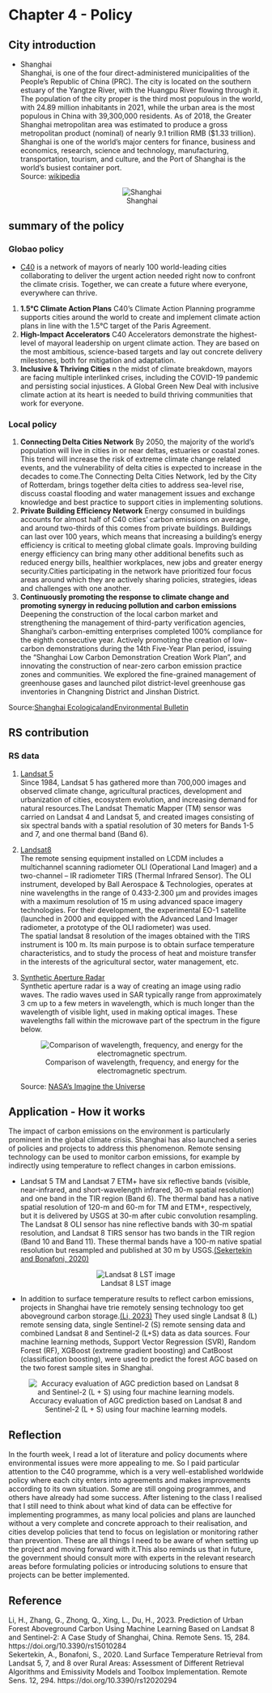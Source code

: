 # Chapter 4 - Policy

## City introduction

-   Shanghai</br> Shanghai, is one of the four direct-administered municipalities of the People's Republic of China (PRC). The city is located on the southern estuary of the Yangtze River, with the Huangpu River flowing through it. The population of the city proper is the third most populous in the world, with 24.89 million inhabitants in 2021, while the urban area is the most populous in China with 39,300,000 residents. As of 2018, the Greater Shanghai metropolitan area was estimated to produce a gross metropolitan product (nominal) of nearly 9.1 trillion RMB (\$1.33 trillion). Shanghai is one of the world's major centers for finance, business and economics, research, science and technology, manufacturing, transportation, tourism, and culture, and the Port of Shanghai is the world's busiest container port.</br> Source: [wikipedia](https://en.wikipedia.org/wiki/Shanghai)

    <center>![Shanghai](image/download.jpeg)</center>

## summary of the policy

### Globao policy

-   [C40](https://www.c40.org/about-c40/) is a network of mayors of nearly 100 world-leading cities collaborating to deliver the urgent action needed right now to confront the climate crisis. Together, we can create a future where everyone, everywhere can thrive.

1.  **1.5°C Climate Action Plans** C40's Climate Action Planning programme supports cities around the world to create and implement climate action plans in line with the 1.5°C target of the Paris Agreement.</br>
2.  **High-Impact Accelerators** C40 Accelerators demonstrate the highest-level of mayoral leadership on urgent climate action. They are based on the most ambitious, science-based targets and lay out concrete delivery milestones, both for mitigation and adaptation.</br>
3.  **Inclusive & Thriving Cities** n the midst of climate breakdown, mayors are facing multiple interlinked crises, including the COVID-19 pandemic and persisting social injustices. A Global Green New Deal with inclusive climate action at its heart is needed to build thriving communities that work for everyone.</br>

### Local policy

1.  **Connecting Delta Cities Network** By 2050, the majority of the world's population will live in cities in or near deltas, estuaries or coastal zones. This trend will increase the risk of extreme climate change related events, and the vulnerability of delta cities is expected to increase in the decades to come.The Connecting Delta Cities Network, led by the City of Rotterdam, brings together delta cities to address sea-level rise, discuss coastal flooding and water management issues and exchange knowledge and best practice to support cities in implementing solutions.</br>
2.  **Private Building Efficiency Network** Energy consumed in buildings accounts for almost half of C40 cities' carbon emissions on average, and around two-thirds of this comes from private buildings. Buildings can last over 100 years, which means that increasing a building's energy efficiency is critical to meeting global climate goals. Improving building energy efficiency can bring many other additional benefits such as reduced energy bills, healthier workplaces, new jobs and greater energy security.Cities participating in the network have prioritized four focus areas around which they are actively sharing policies, strategies, ideas and challenges with one another.</br>
3.  **Continuously promoting the response to climate change and promoting synergy in reducing pollution and carbon emissions** Deepening the construction of the local carbon market and strengthening the management of third-party verification agencies, Shanghai's carbon-emitting enterprises completed 100% compliance for the eighth consecutive year. Actively promoting the creation of low-carbon demonstrations during the 14th Five-Year Plan period, issuing the "Shanghai Low Carbon Demonstration Creation Work Plan", and innovating the construction of near-zero carbon emission practice zones and communities. We explored the fine-grained management of greenhouse gases and launched pilot district-level greenhouse gas inventories in Changning District and Jinshan District.</br>

Source:[Shanghai EcologicalandEnvironmental Bulletin](https://sthj.sh.gov.cn/cmsres/f7/f7d5fae9e9df42f3bec63f34bfcbf330/71bc146ec721eba6b657a6b6a823d32e.pdf)

## RS contribution

### RS data

1.  [Landsat 5](https://eos.com/find-satellite/landsat-5-tm/)</br> Since 1984, Landsat 5 has gathered more than 700,000 images and observed climate change, agricultural practices, development and urbanization of cities, ecosystem evolution, and increasing demand for natural resources.The Landsat Thematic Mapper (TM) sensor was carried on Landsat 4 and Landsat 5, and created images consisting of six spectral bands with a spatial resolution of 30 meters for Bands 1-5 and 7, and one thermal band (Band 6).</br>

2.  [Landsat8](https://eos.com/find-satellite/landsat-8/)</br> The remote sensing equipment installed on LCDM includes a multichannel scanning radiometer OLI (Operational Land Imager) and a two-channel -- IR radiometer TIRS (Thermal Infrared Sensor). The OLI instrument, developed by Ball Aerospace & Technologies, operates at nine wavelengths in the range of 0.433-2.300 μm and provides images with a maximum resolution of 15 m using advanced space imagery technologies. For their development, the experimental EO-1 satellite (launched in 2000 and equipped with the Advanced Land Imager radiometer, a prototype of the OLI radiometer) was used.</br> The spatial landsat 8 resolution of the images obtained with the TIRS instrument is 100 m. Its main purpose is to obtain surface temperature characteristics, and to study the process of heat and moisture transfer in the interests of the agricultural sector, water management, etc.</br>

3.  [Synthetic Aperture Radar](https://www.capellaspace.com/sar-101-an-introduction-to-synthetic-aperture-radar/)</br> Synthetic aperture radar is a way of creating an image using radio waves. The radio waves used in SAR typically range from approximately 3 cm up to a few meters in wavelength, which is much longer than the wavelength of visible light, used in making optical images. These wavelengths fall within the microwave part of the spectrum in the figure below.

    <center>![Comparison of wavelength, frequency, and energy for the electromagnetic spectrum.](image/SpaceNet6-Blog_wavelength-spectrum.png)</center>

    Source: [NASA's Imagine the Universe](https://imagine.gsfc.nasa.gov/science/toolbox/emspectrum1.html)

## Application - How it works

The impact of carbon emissions on the environment is particularly prominent in the global climate crisis. Shanghai has also launched a series of policies and projects to address this phenomenon. Remote sensing technology can be used to monitor carbon emissions, for example by indirectly using temperature to reflect changes in carbon emissions.</br>

-   Landsat 5 TM and Landsat 7 ETM+ have six reflective bands (visible, near-infrared, and short-wavelength infrared, 30-m spatial resolution) and one band in the TIR region (Band 6). The thermal band has a native spatial resolution of 120-m and 60-m for TM and ETM+, respectively, but it is delivered by USGS at 30-m after cubic convolution resampling. The Landsat 8 OLI sensor has nine reflective bands with 30-m spatial resolution, and Landsat 8 TIRS sensor has two bands in the TIR region (Band 10 and Band 11). These thermal bands have a 100-m native spatial resolution but resampled and published at 30 m by USGS.[(Sekertekin and Bonafoni, 2020)](https://www.proquest.com/docview/2550293025?parentSessionId=8t9%2BNVN4gRD3vp%2FYloR3petIAqkasvj0CDOFMD6UNBQ%3D&pq-origsite=primo&accountid=14511)</br>

<center>![Landsat 8 LST image](image/lst.jpg)</center>

-   In addition to surface temperature results to reflect carbon emissions, projects in Shanghai have trie remotely sensing technology too get aboveground carbon storage.[(Li, 2023)](https://www.proquest.com/docview/2761198157?parentSessionId=l2brSec2n75gN8ANicRTz%2Fx%2FDIqA5daFETveuqBxDSE%3D&pq-origsite=primo&accountid=14511) They used single Landsat 8 (L) remote sensing data, single Sentinel-2 (S) remote sensing data and combined Landsat 8 and Sentinel-2 (L+S) data as data sources. Four machine learning methods, Support Vector Regression (SVR), Random Forest (RF), XGBoost (extreme gradient boosting) and CatBoost (classification boosting), were used to predict the forest AGC based on the two forest sample sites in Shanghai.

<center>![Accuracy evaluation of AGC prediction based on Landsat 8 and Sentinel-2 (L + S) using four machine learning models.](image/AGC.jpg)</center>

## Reflection

In the fourth week, I read a lot of literature and policy documents where environmental issues were more appealing to me. So I paid particular attention to the C40 programme, which is a very well-established worldwide policy where each city enters into agreements and makes improvements according to its own situation. Some are still ongoing programmes, and others have already had some success. After listening to the class I realised that I still need to think about what kind of data can be effective for implementing programmes, as many local policies and plans are launched without a very complete and concrete approach to their realisation, and cities develop policies that tend to focus on legislation or monitoring rather than prevention. These are all things I need to be aware of when setting up the project and moving forward with it.This also reminds us that in future, the government should consult more with experts in the relevant research areas before formulating policies or introducing solutions to ensure that projects can be better implemented.

## Reference

Li, H., Zhang, G., Zhong, Q., Xing, L., Du, H., 2023. Prediction of Urban Forest Aboveground Carbon Using Machine Learning Based on Landsat 8 and Sentinel-2: A Case Study of Shanghai, China. Remote Sens. 15, 284. https://doi.org/10.3390/rs15010284</br> Sekertekin, A., Bonafoni, S., 2020. Land Surface Temperature Retrieval from Landsat 5, 7, and 8 over Rural Areas: Assessment of Different Retrieval Algorithms and Emissivity Models and Toolbox Implementation. Remote Sens. 12, 294. https://doi.org/10.3390/rs12020294
